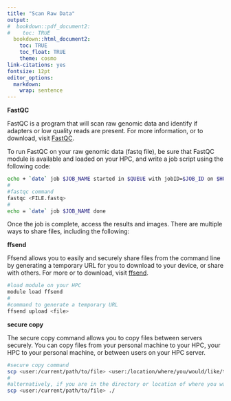 ```yaml
---
title: "Scan Raw Data"
output:
#  bookdown::pdf_document2:
#    toc: TRUE
  bookdown::html_document2: 
    toc: TRUE
    toc_float: TRUE
    theme: cosmo
link-citations: yes
fontsize: 12pt
editor_options: 
  markdown: 
    wrap: sentence
---
```


**FastQC**

FastQC is a program that will scan raw genomic data and identify if adapters or low quality reads are present. For more information, or to download, visit [FastQC](https://www.bioinformatics.babraham.ac.uk/projects/fastqc/).

 To run FastQC on your raw genomic data (fastq file), be sure that FastQC module is available and loaded on your HPC, and write a job script using the following code:
 
 ```Bash
 echo + `date` job $JOB_NAME started in $QUEUE with jobID=$JOB_ID on $HOSTNAME
#
 #fastqc command
 fastqc <FILE.fastq>
#
 echo = `date` job $JOB_NAME done
 ```
 Once the job is complete, access the results and images. There are multiple ways to share files, including the following:

**ffsend**

Ffsend allows you to easily and securely share files from the command line by generating a temporary URL for you to download to your device, or share with others. For more or to download, visit [ffsend](https://github.com/timvisee/ffsend). 
 
 ```Bash
 #load module on your HPC
 module load ffsend
#
 #command to generate a temporary URL
 ffsend upload <file>
 ```
**secure copy**

 The secure copy command allows you to copy files between servers securely. You can copy files from your personal machine to your HPC, your HPC to your personal machine, or between users on your HPC server.
 
 ```Bash
 #secure copy command
 scp <user:/current/path/to/file> <user:/location/where/you/would/like/to/move/file/to>
#
 #alternatively, if you are in the directory or location of where you want to move your file to within your window, you can also code the following, where "./" means "move here":
 scp <user:/current/path/to/file> ./ 
```



